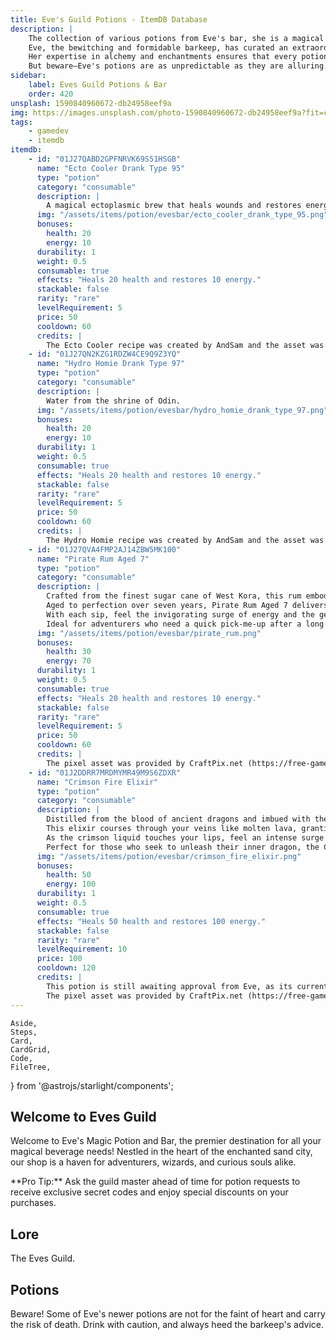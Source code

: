 ```yaml
---
title: Eve's Guild Potions - ItemDB Database
description: |
    The collection of various potions from Eve's bar, she is a magical and dangerous barkeep, be careful when drinking them!
    Eve, the bewitching and formidable barkeep, has curated an extraordinary collection of potions that tantalize the senses and stir the soul.
    Her expertise in alchemy and enchantments ensures that every potion carries a touch of her powerful magic.
    But beware—Eve's potions are as unpredictable as they are alluring. Drinking them is a gamble with fate, a dance with destiny.
sidebar:
    label: Eves Guild Potions & Bar
    order: 420
unsplash: 1590840960672-db24958eef9a
img: https://images.unsplash.com/photo-1590840960672-db24958eef9a?fit=crop&w=1400&h=700&q=75
tags:
    - gamedev
    - itemdb
itemdb:
    - id: "01J27QABD2GPFNRVK69S51HSGB"
      name: "Ecto Cooler Drank Type 95"
      type: "potion"
      category: "consumable"
      description: |
        A magical ectoplasmic brew that heals wounds and restores energy.
      img: "/assets/items/potion/evesbar/ecto_cooler_drank_type_95.png"
      bonuses:
        health: 20
        energy: 10
      durability: 1
      weight: 0.5
      consumable: true
      effects: "Heals 20 health and restores 10 energy."
      stackable: false
      rarity: "rare"
      levelRequirement: 5
      price: 50
      cooldown: 60
      credits: |
        The Ecto Cooler recipe was created by AndSam and the asset was provided by CraftPix.net (https://free-game-assets.itch.io/48-free-magic-potions-pixel-art-icons).
    - id: "01J27QN2KZG1RDZW4CE9Q9Z3YQ"
      name: "Hydro Homie Drank Type 97"
      type: "potion"
      category: "consumable"
      description: |
        Water from the shrine of Odin.
      img: "/assets/items/potion/evesbar/hydro_homie_drank_type_97.png"
      bonuses:
        health: 20
        energy: 10
      durability: 1
      weight: 0.5
      consumable: true
      effects: "Heals 20 health and restores 10 energy."
      stackable: false
      rarity: "rare"
      levelRequirement: 5
      price: 50
      cooldown: 60
      credits: |
        The Hydro Homie recipe was created by AndSam and the asset was provided by CraftPix.net (https://free-game-assets.itch.io/48-free-magic-potions-pixel-art-icons).
    - id: "01J27QVA4FMP2AJ14ZBW5MK100"
      name: "Pirate Rum Aged 7"
      type: "potion"
      category: "consumable"
      description: |
        Crafted from the finest sugar cane of West Kora, this rum embodies the spirit of the high seas.
        Aged to perfection over seven years, Pirate Rum Aged 7 delivers a burst of sweet nectar that revitalizes both body and soul.
        With each sip, feel the invigorating surge of energy and the gentle healing warmth that only a true pirate's brew can provide.
        Ideal for adventurers who need a quick pick-me-up after a long day of battling foes or exploring uncharted territories.
      img: "/assets/items/potion/evesbar/pirate_rum.png"
      bonuses:
        health: 30
        energy: 70
      durability: 1
      weight: 0.5
      consumable: true
      effects: "Heals 20 health and restores 10 energy."
      stackable: false
      rarity: "rare"
      levelRequirement: 5
      price: 50
      cooldown: 60
      credits: |
        The pixel asset was provided by CraftPix.net (https://free-game-assets.itch.io/free-pirate-stuff-pixel-art-icons).
    - id: "01J2DDRR7MRDMYMR49M9S6ZDXR"
      name: "Crimson Fire Elixir"
      type: "potion"
      category: "consumable"
      description: |
        Distilled from the blood of ancient dragons and imbued with the essence of their fiery breath, the Crimson Fire Elixir is a potion of unparalleled potency.
        This elixir courses through your veins like molten lava, granting you the strength and resilience of a dragon.
        As the crimson liquid touches your lips, feel an intense surge of power and vitality.
        Perfect for those who seek to unleash their inner dragon, the Crimson Fire Elixir not only heals and energizes but also ignites your spirit with a fierce, untamed fire.
      img: "/assets/items/potion/evesbar/crimson_fire_elixir.png"
      bonuses:
        health: 50
        energy: 100
      durability: 1
      weight: 0.5
      consumable: true
      effects: "Heals 50 health and restores 100 energy."
      stackable: false
      rarity: "rare"
      levelRequirement: 10
      price: 100
      cooldown: 120
      credits: |
        This potion is still awaiting approval from Eve, as its currently being battle tested.
        The pixel asset was provided by CraftPix.net (https://free-game-assets.itch.io/free-pirate-stuff-pixel-art-icons).    
---
```


	Aside,
	Steps,
	Card,
	CardGrid,
	Code,
	FileTree,
} from '@astrojs/starlight/components';


## Welcome to Eves Guild

Welcome to Eve's Magic Potion and Bar, the premier destination for all your magical beverage needs!
Nestled in the heart of the enchanted sand city, our shop is a haven for adventurers, wizards, and curious souls alike.

<Aside type="tip">
**Pro Tip:** Ask the guild master ahead of time for potion requests to receive exclusive secret codes and enjoy special discounts on your purchases.
</Aside>

## Lore

The Eves Guild. 

## Potions

<ItemDB itemdb={frontmatter.itemdb} />


<Aside type="danger">
Beware! Some of Eve's newer potions are not for the faint of heart and carry the risk of death.
Drink with caution, and always heed the barkeep's advice.
</Aside>